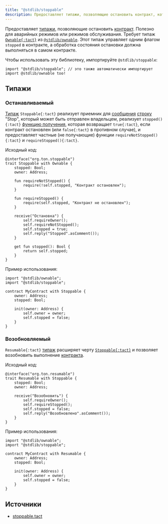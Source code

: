 ```yaml
---
title: "@stdlib/stoppable"
description: Предоставляет типажи, позволяющие остановить контракт, которые полезны в аварийных режимах или режимах технического обслуживания
---
```


Предоставляет [типажи](/ru/book/types#composite-types), позволяющие остановить [контракт](/ru/book/contracts). Полезно для аварийных режимов или режимов обслуживания. Требует типаж [`Ownable{:tact}`](/ru/ref/stdlib-ownable#ownable) из [`@stdlib/ownable`](/ru/ref/stdlib-ownable). Этот типаж управляет одним флагом `stopped` в контракте, а обработка состояния остановки должна выполняться в самом контракте.

Чтобы использовать эту библиотеку, импортируйте `@stdlib/stoppable`:

```tact
import "@stdlib/stoppable"; // это также автоматически импортирует import @stdlib/ownable too!
```

## Типажи

### Останавливаемый

[Типаж](/ru/book/types#composite-types) `Stoppable{:tact}` реализует приемник для [сообщения](/ru/book/structs-and-messages#messages) [строку](/ru/book/types#primitive-types) "Stop", который может быть отправлен владельцем, реализует `stopped(){:tact}` [функцию получения](/ru/book/functions#getter-functions), которая возвращает `true{:tact}`, если контракт остановлен (или `false{:tact}` в противном случае), и предоставляет частные (не получающие) функции `requireNotStopped(){:tact}` и `requireStopped(){:tact}`.

Исходный код:

```tact
@interface("org.ton.stoppable")
trait Stoppable with Ownable {
    stopped: Bool;
    owner: Address;

    fun requireNotStopped() {
        require(!self.stopped, "Контракт остановлен");
    }

    fun requireStopped() {
        require(self.stopped, "Контракт не остановлен");
    }

    receive("Остановка") {
        self.requireOwner();
        self.requireNotStopped();
        self.stopped = true;
        self.reply("Stopped".asComment());
    }

    get fun stopped(): Bool {
        return self.stopped;
    }
}
```

Пример использования:

```tact /Stoppable/
import "@stdlib/ownable";
import "@stdlib/stoppable";

contract MyContract with Stoppable {
    owner: Address;
    stopped: Bool;

    init(owner: Address) {
        self.owner = owner;
        self.stopped = false;
    }
}
```

### Возобновляемый

`Resumable{:tact}` [типаж](/ru/book/types#composite-types) расширяет черту [`Stoppable{:tact}`](#stoppable) и позволяет возобновить выполнение [контракта](/ru/book/contracts).

Исходный код:

```tact
@interface("org.ton.resumable")
trait Resumable with Stoppable {
    stopped: Bool;
    owner: Address;

    receive("Возобновить") {
        self.requireOwner();
        self.requireStopped();
        self.stopped = false;
        self.reply("Возобновлено".asComment());
    }
}
```

Пример использования:

```tact /Resumable/
import "@stdlib/ownable";
import "@stdlib/stoppable";

contract MyContract with Resumable {
    owner: Address;
    stopped: Bool;

    init(owner: Address) {
        self.owner = owner;
        self.stopped = false;
    }
}
```

## Источники

- [stoppable.tact](https://github.com/tact-lang/tact/blob/61541b7783098e1af669faccd7d2334c10981c72/stdlib/libs/stoppable.tact)
